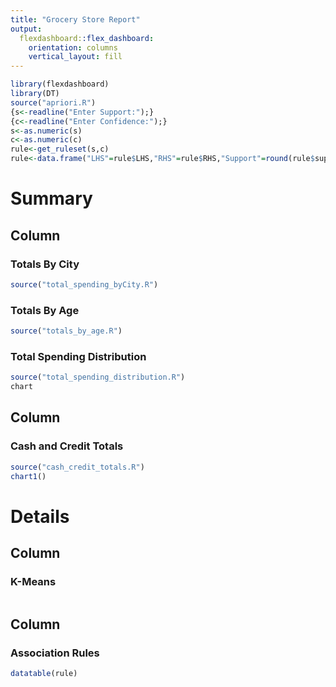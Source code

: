 ```yaml
---
title: "Grocery Store Report"
output: 
  flexdashboard::flex_dashboard:
    orientation: columns
    vertical_layout: fill
---
```


```r
library(flexdashboard)
library(DT)
source("apriori.R")
{s<-readline("Enter Support:");}
{c<-readline("Enter Confidence:");}
s<-as.numeric(s)
c<-as.numeric(c)
rule<-get_ruleset(s,c)
rule<-data.frame("LHS"=rule$LHS,"RHS"=rule$RHS,"Support"=round(rule$support,4),"Confidence"=round(rule$confidence,4),"Lift"=round(rule$lift,4))
```

# Summary

## Column {data-width=700, .tabset .tabset-pills }


### Totals By City

```r
source("total_spending_byCity.R")
```

### Totals By Age

```r
source("totals_by_age.R")
```

### Total Spending Distribution

```r
source("total_spending_distribution.R")
chart
```

## Column {data-width=300}


### Cash and Credit Totals

```r
source("cash_credit_totals.R")
chart1()
```



# Details

## Column {data-width=500}

### K-Means
```r
```

## Column {data-width=500}

### Association Rules

```r
datatable(rule)

```
